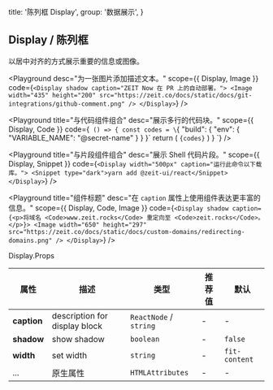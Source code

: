 
  title: '陈列框 Display',
  group: '数据展示',
}

## Display / 陈列框

以居中对齐的方式展示重要的信息或图像。

<Playground
  desc="为一张图片添加描述文本。"
  scope={{ Display, Image }}
  code={`
  <Display shadow caption="ZEIT Now 在 PR 上的自动部署。">
    <Image width="435" height="200" src="https://zeit.co/docs/static/docs/git-integrations/github-comment.png" />
  </Display>
`}
/>

<Playground
  title="与代码组件组合"
  desc="展示多行的代码块。"
  scope={{ Display, Code }}
  code={`
() => {
  const codes = \`{
  "build": {
    "env": {
      "VARIABLE_NAME": "@secret-name"
    }
  }
}\`
  return (
    <Display width="500px" caption="为应用程序的构建定义环境变量。">
      <Code block>{codes}</Code>
    </Display>
  )
}
`}
/>

<Playground
  title="与片段组件组合"
  desc="展示 Shell 代码片段。"
  scope={{ Display, Snippet }}
  code={`
  <Display width="500px" caption="运行此命令以下载库。">
    <Snippet type="dark">yarn add @zeit-ui/react</Snippet>
  </Display>
`}
/>

<Playground
  title="组件标题"
  desc="在 `caption` 属性上使用组件表达更丰富的信息。"
  scope={{ Display, Code, Image }}
  code={`
  <Display shadow caption={<p>将域名 <Code>www.zeit.rocks</Code> 重定向至 <Code>zeit.rocks</Code>。</p>}>
    <Image width="650" height="297" src="https://zeit.co/docs/static/docs/custom-domains/redirecting-domains.png" />
  </Display>
`}
/>

<Attributes edit="/pages/zh-cn/components/display.mdx">
<Attributes.Title>Display.Props</Attributes.Title>

| 属性        | 描述                          | 类型                   | 推荐值 | 默认          |
| ----------- | ----------------------------- | ---------------------- | ------ | ------------- |
| **caption** | description for display block | `ReactNode` / `string` | -      | -             |
| **shadow**  | show shadow                   | `boolean`              | -      | `false`       |
| **width**   | set width                     | `string`               | -      | `fit-content` |
| ...         | 原生属性                      | `HTMLAttributes`       | -      | -             |

</Attributes>

